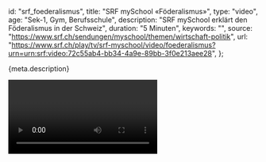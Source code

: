
  id: "srf_foederalismus",
  title: "SRF mySchool «Föderalismus»",
  type: "video",
  age: "Sek-1, Gym, Berufsschule",
  description: "SRF mySchool erklärt den Föderalismus in der Schweiz",
  duration: "5 Minuten",
  keywords: "",
  source: "https://www.srf.ch/sendungen/myschool/themen/wirtschaft-politik",
  url:
    "https://www.srf.ch/play/tv/srf-myschool/video/foederalismus?urn=urn:srf:video:72c55ab4-bb34-4a9e-89bb-3f0e213aee28",
};

<Ref source={meta.source}>
  <p>{meta.description}</p>
  <Video url={meta.url} />
</Ref>
